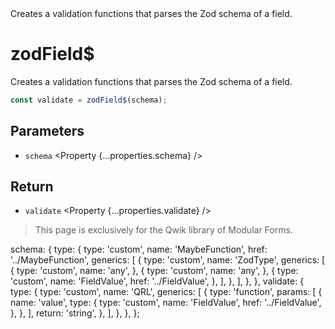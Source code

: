 
<Title>zodField$</Title>
<Description>
  Creates a validation functions that parses the Zod schema of a field.
</Description>

# zodField$

<Qwik block>

Creates a validation functions that parses the Zod schema of a field.

```ts
const validate = zodField$(schema);
```

## Parameters

- `schema` <Property {...properties.schema} />

## Return

- `validate` <Property {...properties.validate} />

</Qwik>

<Solid block>

<HttpStatusCode code={404} />

> This page is exclusively for the Qwik library of Modular Forms.

</Solid>

  schema: {
    type: {
      type: 'custom',
      name: 'MaybeFunction',
      href: '../MaybeFunction',
      generics: [
        {
          type: 'custom',
          name: 'ZodType',
          generics: [
            {
              type: 'custom',
              name: 'any',
            },
            {
              type: 'custom',
              name: 'any',
            },
            {
              type: 'custom',
              name: 'FieldValue',
              href: '../FieldValue',
            },
          ],
        },
      ],
    },
  },
  validate: {
    type: {
      type: 'custom',
      name: 'QRL',
      generics: [
        {
          type: 'function',
          params: [
            {
              name: 'value',
              type: {
                type: 'custom',
                name: 'FieldValue',
                href: '../FieldValue',
              },
            },
          ],
          return: 'string',
        },
      ],
    },
  },
};
